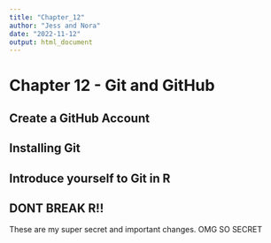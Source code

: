 ```yaml
---
title: "Chapter_12"
author: "Jess and Nora"
date: "2022-11-12"
output: html_document
---
```


# Chapter 12 - Git and GitHub

## Create a GitHub Account

## Installing Git

## Introduce yourself to Git in R

## DONT BREAK R!!

These are my super secret and important changes.
OMG SO SECRET
